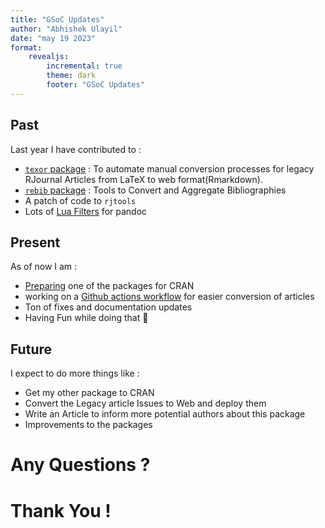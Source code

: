```yaml
---
title: "GSoC Updates"
author: "Abhishek Ulayil"
date: "may 19 2023"
format: 
    revealjs:
        incremental: true
        theme: dark
        footer: "GSoC Updates"
---
```


## Past

Last year I have contributed to :

-   [`texor` package](https://github.com/Abhi-1U/texor) : To automate manual conversion processes for legacy RJournal Articles from LaTeX to web format(Rmarkdown).
-   [`rebib` package](https://github.com/Abhi-1U/rebib) : Tools to Convert and Aggregate Bibliographies
-   A patch of code to `rjtools`
-   Lots of [Lua Filters](https://github.com/Abhi-1U/tex-lua-filters) for pandoc

## Present

As of now I am :

-   [Preparing](https://github.com/Abhi-1U/rebib/issues/12) one of the packages for CRAN
-   working on a [Github actions workflow](https://github.com/Abhi-1U/texor-ghactions) for easier conversion of articles
-   Ton of fixes and documentation updates
-   Having Fun while doing that 🙂

## Future

I expect to do more things like :

- Get my other package to CRAN
- Convert the Legacy article Issues to Web and deploy them
- Write an Article to inform more potential authors about this package
- Improvements to the packages

# Any Questions ?

# Thank You !


